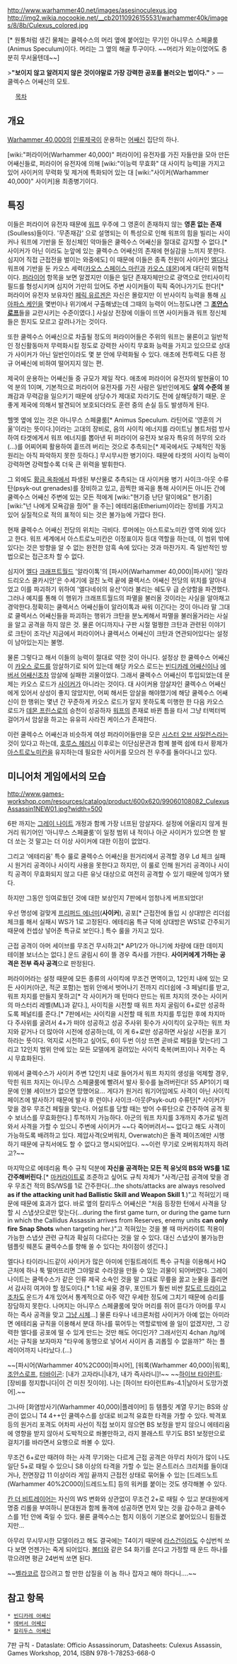 {{{+1 '''Culexus Assassin'''}}}

http://www.warhammer40.net/images/asesinoculexus.jpg
http://img2.wikia.nocookie.net/__cb20110926155531/warhammer40k/images/8/8b/Culexus_colored.jpg

[* 원통처럼 생긴 물체는 쿨렉수스의 머리 옆에 붙어있는 무기인 아니무스 스페쿨룸(Animus Speculum)이다. 머리는 그 옆의 해골 투구이다. ~~머리가 외눈이었어도 충분히 무서울텐데~~]

>'''"보이지 않고 알려지지 않은 것이야말로 가장 강력한 공포를 불러오는 법이다."''' 
> ― 쿨렉수스 어쌔신의 모토.

　
[[목차]]
== 개요 ==
[[Warhammer 40,000]]의 [[인류제국]]이 운용하는 [[어쌔신]] 집단의 하나.

[wiki:"퍼라이어(Warhammer 40,000)" 퍼라이어] 유전자를 가진 자들만을 모아 만든 어쌔신들로, 퍼라이어 유전자에 의해 [wiki:"이능력 무효화" 대 사이킥 능력]을 가지고 있어 사이커의 무력화 및 제거에 특화되어 있는 대 [wiki:"사이커(Warhammer 40,000)" 사이커]용 최종병기이다.

== 특징 ==
이들은 퍼라이어 유전자 때문에 [[워프]] 우주에 그 영혼이 존재하지 않는 '''영혼 없는 존재'''(Soulless)들이다. '무존재감' 으로 설명되는 이 특성으로 인해 워프의 힘을 빌리는 사이커나 워프에 기반을 둔 정신체인 악마들은 쿨렉수스 어쌔신을 절대로 감지할 수 없다.[* 사이커가 아닌 이라도 눈앞에 있는 쿨렉수스 어쌔신의 존재에 현실감을 느끼지 못한다. 심지어 직접 근접전을 벌이는 와중에도] 이 때문에 이들은 종족 전원이 사이커인 [[엘다]]나 워프에 기반을 둔 카오스 세력([[카오스 스페이스 마린]]과 [[카오스 데몬]])에게 대단히 위협적이다. [[퍼라이어]] 항목을 보면 알겠지만 이들은 일단 존재자체만으로 광역으로 안티사이킥 필드를 형성시키며 심지어 가만히 있어도 주변 사이커들이 픽픽 죽어나가기도 한다![* 퍼라이어 유전자 보유자인 [[페릭 유르겐]]은 자신은 몰랐지만 이 반사이킥 능력을 통해 [[시아파스 케인]]을 몇번이나 위기에서 구출해냈는데 그때의 능력이 어느정도냐면 그 '''[[조안스로프]]'''들을 교란시키는 수준이였다.] 사실상 전장에 이들이 뜨면 사이커들과 워프 정신체들은 뭔지도 모르고 갈려나가는 것이다.

또한 쿨렉수스 어쌔신으로 차출될 정도의 퍼라이어들은 주위의 워프는 물론이고 일반적인 정신활동마저 무력화시킬 정도로 강력한 사이킥 무효화 능력을 가지고 있으므로 상대가 사이커가 아닌 일반인이라도 몇 분 안에 무력화될 수 있다. 애초에 전투력도 다른 정규 어쌔신에 비하여 떨어지지 않는 편.

제국이 운용하는 어쌔신들 중 규모가 제일 작다. 애초에 퍼라이어 유전자의 발현율이 10억 분의 1이며, 기본적으로 퍼라이어 유전자를 가진 사람은 일반인에게도 '''살의 수준의''' 불쾌감과 무력감을 일으키기 때문에 상당수가 제대로 자라기도 전에 살해당하기 때문. 운 좋게 제국에 의해서 발견되어 보호되더라도 훈련 중의 손실 등도 발생하게 된다.

헬멧 옆에 있는 것은 아니무스 스페쿨룸[* Animus Speculum. 라틴어로 '영혼의 거울'이라는 뜻이다.]이라는 고대의 장비로, 음의 사이킥 에너지를 라이트닝 볼트처럼 방사하여 타겟에게서 워프 에너지를 뽑아낸 뒤 퍼라이어 유전자 보유자 특유의 허무의 오라(…)를 어찌어찌 활용하여 흩뜨려 버리는 것으로 추측되는[* 제국에서도 구체적인 작동 원리는 아직 파악하지 못한 듯하다.] 무시무시한 병기이다. 때문에 타겟의 사이킥 능력이 강력하면 강력할수록 더욱 큰 위력을 발휘한다.

그 외에도 [[황금 옥좌]]에서 파생된 부산물로 추측되는 대 사이커용 병기 사이크-아웃 수류탄(psyk-out grenades)를 장비하고 있고, 끔찍한 왜곡을 통해 사이커든 아니든 간에 쿨렉수스 어쌔신 주변에 있는 모든 적에게 [wiki:"현기증 난단 말이에요" 현기증][wiki:"넌 나에게 모욕감을 줬어" 을 주는] 에테리움(Etherium)이라는 장비를 가지고 있어 실질적으로 적의 표적이 되는 것은 불가능에 가깝다 한다.

현재 쿨렉수스 어쌔신 전당의 위치는 극비다. 루머에는 아스트로노미칸 영역 외에 있다고 한다. 워프 세계에서 아스트로노미칸은 이정표이자 등대 역할을 하는데, 이 범위 밖에 있다는 것은 방향을 알 수 없는 완전한 암흑 속에 있다는 것과 마찬가지. 즉 일반적인 방법으로는 접근조차 할 수 없다.

심지어 [[엘다]] [[크래프트월드]] '알라이톡'의 [파시어(Warhammer 40,000)|파시어] '알라드리오스 쿨카시안'은 수세기에 걸친 노력 끝에 쿨렉서스 어쌔신 전당의 위치를 알아내었고 이를 파괴하기 위하여 '엘다네쉬의 유산'이라 불리는 쉐도우 급 순양함을 파견했다. 그러나 예지를 통해 이 행위가 크래프트월드의 파멸을 불러올 것이라는 사실을 알아채고 경악한다.정확히는 쿨렉서스 어쌔신들이 알라이톡과 싸워 이긴다는 것이 아니라 말 그대로 쿨렉서스 어쌔신들을 파괴하는 행위가 크탄을 분노케해서 파멸을 불러올거라는 사실을 알고 공격을 하지 않은 것.
물론 어디까지나 구판 시절 멀쩡한 크탄과 관련된 이야기로 크탄이 조각난 지금에서 퍼라이어나 쿨렉서스 어쌔신이 크탄과 연관되어있다는 설정이 남아있는지는 불명. 

물론 그렇다고 해서 이들의 능력이 절대로 약한 것이 아니다.
설정상 한 쿨렉수스 어쌔신이 [[카오스 로드]]를 암살하기로 되어 있는데 해당 카오스 로드는 [[빈디카레 어쌔신]]이나 [[에버서 어쌔신]]조차 암살에 실패한 괴물이었다. 그래서 쿨렉수스 어쌔신이 투입되었는데 문제는 카오스 로드가 [[사이커]]가 아니라는 것이다. 대 사이커용 암살자인 쿨렉수스 어쌔신에게 있어서 상성이 좋지 않았지만, 어찌 해서든 암살을 해야했기에 해당 쿨렉수스 어쌔신이 한 행위는 몇년 간 꾸준하게 카오스 로드가 알지 못하도록 미행한 한 다음 카오스 로드가 [[데몬 프린스]]로의 승천이 성공하자 [[워프]]의 존재로 바뀐 틈을 타서 그냥 터벅터벅 걸어가서 암살을 하고는 유유히 사라진 케이스가 존재한다.

이런 쿨렉수스 어쌔신과 비슷하게 여성 퍼라이어들만을 모은 [[시스터 오브 사일런스]]라는 것이 있다고 하는데, [[호루스 헤러시]] 이후로는 이단심문관과 함께 블랙 쉽에 타서 황제가 [[아스트로노미칸]]을 유지하는데 필요한 사이커를 모으러 전 우주를 돌아다니고 있다.

== 미니어처 게임에서의 모습 ==
http://www.games-workshop.com/resources/catalog/product/600x620/99060108082_CulexusAssassin1NEW01.jpg?width=500

6판 까지는 [[그레이 나이트]] 개정과 함께 가장 너프된 암살자다. 설정에 어울리지 않게 원거리 워기어인 '아니무스 스페쿨룸'이 일정 범위 내 적이나 아군 사이커가 있으면 한 발 더 쏘는 것 말고는 더 이상 사이커에 대한 이점이 없었다.

그리고 '에테리움' 특수 룰로 쿨렉수스 어쌔신을 원거리에서 공격할 경우 Ld 체크 실패 시 원거리 공격이나 사이킥 사용을 못한다고 하지만, 이 룰로 인해 원거리 공격이나 사이킥 공격이 무효화되지 않고 다른 유닛 대상으로 여전히 공격할 수 있기 때문에 잉여가 됐다.

하지만 그동안 잉여로웠던 것에 대한 보상인지 7판에서 엄청나게 버프되었다!

우선 명성에 걸맞게 [[프리퍼드 에너미]]('''사이커'''), 공포[* 근접전에 돌입 시 상대방은 리더쉽 체크를 해서 실패시 WS가 1로 고정된다. 에테리움 특규 덕에 상대방은 WS1로 간주되기 때문에 컨셉상 넣어준 특규로 보인다.] 특수 룰을 가지고 있다.

근접 공격이 아머 세이브를 무조건 무시하고[* AP1/2가 아니기에 차량에 대한 데미지 테이블 보너스는 없다.] 운드 굴림시 6이 뜰 경우 즉사를 가한다. '''사이커에게 가하는 공격은 전부 즉사 공격'''으로 판정된다.

퍼라이어라는 설정 때문에 모든 종류의 사이킥에 무조건 면역이고, 12인치 내에 있는 모든 사이커(아군, 적군 포함)는 범위 안에서 벗어나기 전까지 리더쉽에 -3 페널티를 받고, 워프 차지를 만들지 못하고[* 각 사이커가 매 턴마다 만드는 워프 차지의 갯수는 사이커의 마스터리 레벨(ML)과 같다.], 사이킥을 시전할 때 워프 차지 굴림이 6+로만 성공하도록 페널티를 준다.[* 7판에서는 사이킥을 시전할 때 워프 차지를 투입한 후에 차지마다 주사위를 굴려서 4+가 떠야 성공하고 성공 주사위 횟수가 사이킥이 요구하는 워프 차지와 같거나 더 많아야 시전에 성공하는데, 이 게 6+로만 성공하면 사실상 시전을 포기하라는 뜻이다. 억지로 시전하고 싶어도, 6이 두번 이상 뜨면 곧바로 페릴을 맞는다!] 그리고 12인치 범위 안에 있는 모든 모델에게 걸려있는 사이킥 축복(버프)이나 저주는 즉시 무효화된다.

위에서 쿨렉수스가 사이커 주변 12인치 내로 들어가서 워프 차지의 생성을 억제할 경우, 막힌 워프 차지는 아니무스 스페쿨룸에 빨려서 발사 횟수를 늘려버린다! S5 AP1이기 때문에 인불 세이브가 없으면 망했어요... 게다가 원거리 워기어임에도 사격이 아닌 사이킥 페이즈에 발사하기 때문에 발사 후 런이나 사이크-아웃(Psyk-out) 수류탄[* 사이커가 맞을 경우 무조건 페릴을 맞는다. 어설트를 당할 때는 방어 수류탄으로 간주하여 공격 횟수 보너스를 무효화한다.] 투척까지 가능하다. 아군의 워프 차지를 3개까지 추가로 빌려와서 사격을 가할 수 있으니 주변에 사이커가 ~~다 죽어버려서~~ 없다고 해도 사격이 가능하도록 배려하고 있다. 제압사격(오버워치, Overwatch)은 돌격 페이즈에만 시행하기 때문에 규칙서에도 할 수 없다고 명시되어있다. ~~이런 무기로 오버워치까지 하려고?~~

마지막으로 에테리움 특수 규칙 덕분에 '''자신을 공격하는 모든 적 유닛의 BS와 WS를 1로 간주해버린다'''.[* [[마커라이트]]로 조준하고 싶어도 규칙 자체가 "사격/근접 공격에 맞을 경우 무조건 적의 BS/WS를 1로 간주한다(...the shots/attacks are always resolved '''as if the attacking unit had Ballistic Skill and Weapon Skill 1'''.)"고 적혀있기 때문에 때문에 효과가 없다. 바로 옆의 칼리두스 어쌔신은 "처음 등장한 턴에서 사격을 당할 시 스냅샷으로만 맞는다(...during the first game turn, or during the game turn in which the Callidus Assassin arrives from Reserves, enemy units '''can only fire Snap Shots''' when targeting her.)"고 적혀있는 것을 볼 때 마커라이트 적용이 가능한 스냅샷 관련 규칙과 확실히 다르다는 것을 알 수 있다. 대신 스냅샷이 불가능한 템플릿 웨폰도 쿨렉수스를 향해 쏠 수 있다는 차이점이 생긴다.]

엘다나 타이라니드같이 사이커가 많은 아미에 인필트레이트 특수 규칙을 이용해서 HQ 근처에 하나 툭 떨어뜨리면 그야말로 수라장을 만들 수 있는 괴물이 되어버렸다. 그레이 나이트는 쿨렉수스가 같은 인류 제국 소속인 것을 말 그대로 무릎을 꿇고 눈물을 흘리면서 감사히 여겨야 할 정도이다.[* 1:1로 싸울 경우, 포인트가 훨씬 비싼 [[칼도르 드라이고]]조차도 운드가 4개 있어서 통계적으로 아주 약간 우세한 정도에 그치기 때문에 승리를 장담하지 못한다. 나머지는 아니무스 스페쿨룸에 맞아 머리를 쥐어 뜯다가 아머를 무시하는 즉사 공격을 맞고 [[그냥 시체]]...] 물론 타우나 네크론처럼 사이커가 아예 없는 아미라면 에테리움 규칙을 이용해서 분대 하나를 묶어두는 역할로밖에 쓸 일이 없겠지만, 그 강력한 엘다를 공포에 떨 수 있게 만드는 것만 해도 어디인가? 그래서인지 4chan /tg/에서는 규칙을 보자마자 "타우에 동맹으로 넣어서 사이커 좀 괴롭힐 수 없을까?" 하는 플레이어까지 나타났다.(...)

~~[파시어(Warhammer 40%2C000)|파시어], [워록(Warhammer 40,000)|워록], [[조안스로프]], [[터바이곤]]: [내가 고자라니|내가, 내가 즉사라니]!~~ 
~~[[하이브 타이런트]]: [장비를 정지합니다|이 건 미친 짓이야]. 나는 [하이브 타이런트#s-4.1|날아서 도망가겠어].~~

그나마 [화염방사기(Warhammer 40,000)|플레이머] 등 템플릿 계열 무기는 BS와 상관이 없으니 T4 4++인 쿨렉수스를 상대로 비교적 유효한 타격을 가할 수 있다. 박격포 등의 원거리 포격도 어차피 사선이 직접 보이지 않으면 BS 보정을 받지 않으니 에테리움에 영향을 받지 않아서 도박적으로 쏴볼만하고, 라지 블래스트 무기도 BS1 보정만으로 걸치기를 바라면서 요행으로 쏴볼 수 있다.

무조건 6+로만 때려야 하는 사격 무기와는 다르게 근접 공격은 아무리 차이가 많이 나도 일단 5+로 때릴 수 있으니 S8 이상의 타격을 가할 수 있는 몬스트러스 크리처를 들이대거나, 전면장갑 11 이상이라 게임 끝까지 근접전 상태로 묶어둘 수 있는 [드레드노트(Warhammer 40%2C000)|드레드노트] 등의 워커를 붙이는 것도 생각해볼 수 있다.

[[칸 더 비트레이어]]는 자신의 WS 변화와 상관없이 무조건 2+로 때릴 수 있고 분대원에게 명중 리롤을 부여하니 분대원과 함께 돌격에 성공하면 먼저 맞는 것을 감수하고 쿨렉수스를 1턴 안에 죽일 수 있다. 물론 쿨렉수스는 험지 이동이 기본으로 붙어있으니 힘들겠지만...

아무리 무시무시한 모델이라고 해도 결국에는 T4이기 때문에 [[라스건]]이라도 수십번씩 쏘다 보면 언젠가는 죽게 되어있다. [[볼터]]와 같은 S4 화기를 쏜다고 가정할 때 운드 하나를 깎으려면 평균 24번씩 쏘면 된다.

~~[[벨라코르]] 잡으려고 할 만한 삽질을 이 놈 하나 잡자고 해야 하다니….~~

== 참고 항목 ==
 * [[빈디카레 어쌔신]]
 * [[에버서 어쌔신]]
 * [[칼리두스 어쌔신]]

7판 규칙 - Dataslate: Officio Assassinorum, Datasheets: Culexus Assassin, Games Workshop, 2014, ISBN 978-1-78253-668-0
